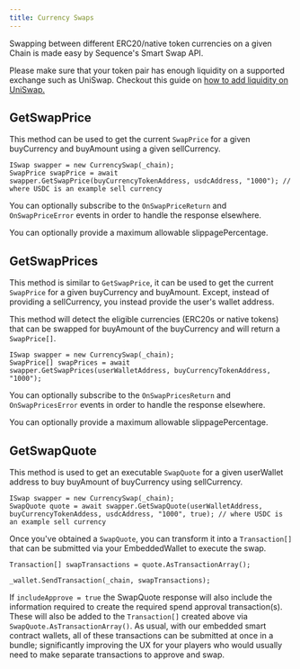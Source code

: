```yaml
---
title: Currency Swaps
---
```


Swapping between different ERC20/native token currencies on a given Chain is made easy by Sequence's Smart Swap API.

Please make sure that your token pair has enough liquidity on a supported exchange such as UniSwap.
Checkout this guide on [how to add liquidity on UniSwap.](https://support.uniswap.org/hc/en-us/articles/7423194619661-How-to-add-liquidity-to-Uniswap-v3)

## GetSwapPrice

This method can be used to get the current `SwapPrice` for a given buyCurrency and buyAmount using a given sellCurrency.

```
ISwap swapper = new CurrencySwap(_chain);
SwapPrice swapPrice = await swapper.GetSwapPrice(buyCurrencyTokenAddress, usdcAddress, "1000"); // where USDC is an example sell currency
```
You can optionally subscribe to the `OnSwapPriceReturn` and `OnSwapPriceError` events in order to handle the response elsewhere.

You can optionally provide a maximum allowable slippagePercentage.

## GetSwapPrices

This method is similar to `GetSwapPrice`, it can be used to get the current `SwapPrice` for a given buyCurrency and buyAmount. Except, instead of providing a sellCurrency, you instead provide the user's wallet address.

This method will detect the eligible currencies (ERC20s or native tokens) that can be swapped for buyAmount of the buyCurrency and will return a `SwapPrice[]`.

```
ISwap swapper = new CurrencySwap(_chain);
SwapPrice[] swapPrices = await swapper.GetSwapPrices(userWalletAddress, buyCurrencyTokenAddress, "1000");
```
You can optionally subscribe to the `OnSwapPricesReturn` and `OnSwapPricesError` events in order to handle the response elsewhere.

You can optionally provide a maximum allowable slippagePercentage.

## GetSwapQuote

This method is used to get an executable `SwapQuote` for a given userWallet address to buy buyAmount of buyCurrency using sellCurrency.

```
ISwap swapper = new CurrencySwap(_chain);
SwapQuote quote = await swapper.GetSwapQuote(userWalletAddress, buyCurrencyTokenAddess, usdcAddress, "1000", true); // where USDC is an example sell currency
```

Once you've obtained a `SwapQuote`, you can transform it into a `Transaction[]` that can be submitted via your EmbeddedWallet to execute the swap.

```
Transaction[] swapTransactions = quote.AsTransactionArray();

_wallet.SendTransaction(_chain, swapTransactions);
```

If `includeApprove = true` the SwapQuote response will also include the information required to create the required spend approval transaction(s). These will also be added to the `Transaction[]` created above via `SwapQuote.AsTransactionArray()`. As usual, with our embedded smart contract wallets, all of these transactions can be submitted at once in a bundle; significantly improving the UX for your players who would usually need to make separate transactions to approve and swap.